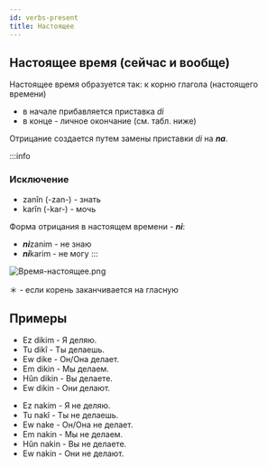 ```yaml
---
id: verbs-present
title: Настоящее
---
```


## Настоящее время (сейчас и вообще)

Настоящее время образуется так: к корню глагола (настоящего времени)

* в начале прибавляется приставка _di_
* в конце - личное окончание (см. табл. ниже)

Отрицание создается путем замены приставки _di_ на ***na***.

:::info

### Исключение

* zanîn (-zan-) - знать
* karîn (-kar-) - мочь

Форма отрицания в настоящем времени - ***ni***:

* ***ni***zanim - не знаю
* ***ni***karim - не могу
:::


![Время-настоящее.png](/img/Глаголы/Время-настоящее.png)

＊ - если корень заканчивается на гласную

## Примеры

<div style={{display:'flex'}}>
    <div>
        <ul>
            <li>Ez dikim - Я деляю.</li>
            <li>Tu dikî - Ты делаешь.</li>
            <li>Ew dike - Он/Она делает.</li>
            <li>Em dikin - Мы делаем.</li>
            <li>Hûn dikin - Вы делаете.</li>
            <li>Ew dikin - Они делают.</li>
        </ul>
    </div>
    <div>
        <ul>
            <li>Ez nakim - Я не деляю.</li>
            <li>Tu nakî - Ты не делаешь.</li>
            <li>Ew nake - Он/Она не делает.</li>
            <li>Em nakin - Мы не делаем.</li>
            <li>Hûn nakin - Вы не делаете.</li>
            <li>Ew nakin - Они не делают.</li>
        </ul>
    </div>
</div>